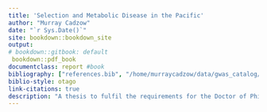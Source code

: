 ```yaml
---
title: 'Selection and Metabolic Disease in the Pacific'
author: "Murray Cadzow"
date: "`r Sys.Date()`"
site: bookdown::bookdown_site
output:
# bookdown::gitbook: default
 bookdown::pdf_book 
documentclass: report #book
bibliography: ["references.bib", "/home/murraycadzow/data/gwas_catalog/diseaseGR-25-7-2017.bib"]
biblio-style: otago
link-citations: true
description: "A thesis to fulfil the requirements for the Doctor of Philosophy"
---
```




<!-- %\pagenumbering{roman}

\listoftables

\listoffigures

```r
knitr::include_graphics('images/OUNZ_logo.png')
```
-->
<!-- ## Abstract {-} -->

<!-- ## Abbreviations {-} -->

<!-- 
to include the glossary first build the book, cp Thesis.tex into the root dir then run "makeglossaries Thesis" then re build the book
-->
<!-- \addcontentsline{toc}{section}{Glossary} -->

<!-- \printglossary[style=super] -->


<!-- \addcontentsline{toc}{section}{Acronyms} -->

<!-- \printglossary[type=\acronymtype,style=super] -->


<!--
SNP: Single nucleotide polymorphism

T2D: Type 2 diabetes

WGS: Whole genome (re)sequence

XP-EHH: Cross population extended haplotype homozygosity

iHH: integrated haplotype homozygosity

iHS: integrated haplotype homozygosity score

BMI: Body mass index
-->

<!-- \glsresetall -->
<!-- \clearpage -->
